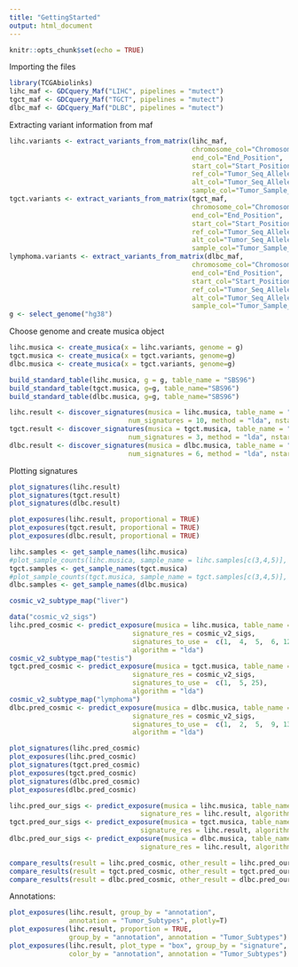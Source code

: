 ```yaml
---
title: "GettingStarted"
output: html_document
---
```


```r
knitr::opts_chunk$set(echo = TRUE)
```


Importing the files
```r
library(TCGAbiolinks)
lihc_maf <- GDCquery_Maf("LIHC", pipelines = "mutect")
tgct_maf <- GDCquery_Maf("TGCT", pipelines = "mutect")
dlbc_maf <- GDCquery_Maf("DLBC", pipelines = "mutect")
```

Extracting variant information from maf
```r
lihc.variants <- extract_variants_from_matrix(lihc_maf, 
                                              chromosome_col="Chromosome", 
                                              end_col="End_Position", 
                                              start_col="Start_Position", 
                                              ref_col="Tumor_Seq_Allele1", 
                                              alt_col="Tumor_Seq_Allele2", 
                                              sample_col="Tumor_Sample_Barcode")
tgct.variants <- extract_variants_from_matrix(tgct_maf, 
                                              chromosome_col="Chromosome", 
                                              end_col="End_Position", 
                                              start_col="Start_Position", 
                                              ref_col="Tumor_Seq_Allele1", 
                                              alt_col="Tumor_Seq_Allele2", 
                                              sample_col="Tumor_Sample_Barcode")
lymphoma.variants <- extract_variants_from_matrix(dlbc_maf, 
                                              chromosome_col="Chromosome", 
                                              end_col="End_Position", 
                                              start_col="Start_Position", 
                                              ref_col="Tumor_Seq_Allele1", 
                                              alt_col="Tumor_Seq_Allele2", 
                                              sample_col="Tumor_Sample_Barcode")
g <- select_genome("hg38")

```
Choose genome and create musica object
```r
lihc.musica <- create_musica(x = lihc.variants, genome = g)
tgct.musica <- create_musica(x = tgct.variants, genome=g)
dlbc.musica <- create_musica(x = tgct.variants, genome=g)

build_standard_table(lihc.musica, g = g, table_name = "SBS96")
build_standard_table(tgct.musica, g=g, table_name="SBS96")
build_standard_table(dlbc.musica, g=g, table_name="SBS96")

lihc.result <- discover_signatures(musica = lihc.musica, table_name = "SBS96", 
                              num_signatures = 10, method = "lda", nstart = 10)
tgct.result <- discover_signatures(musica = tgct.musica, table_name = "SBS96", 
                              num_signatures = 3, method = "lda", nstart = 10)
dlbc.result <- discover_signatures(musica = dlbc.musica, table_name = "SBS96", 
                              num_signatures = 6, method = "lda", nstart = 10)
```
Plotting signatures
```r
plot_signatures(lihc.result)
plot_signatures(tgct.result)
plot_signatures(dlbc.result)

plot_exposures(lihc.result, proportional = TRUE)
plot_exposures(tgct.result, proportional = TRUE)
plot_exposures(dlbc.result, proportional = TRUE)

lihc.samples <- get_sample_names(lihc.musica)
#plot_sample_counts(lihc.musica, sample_name = lihc.samples[c(3,4,5)], table_name = "SBS96")
tgct.samples <- get_sample_names(tgct.musica)
#plot_sample_counts(tgct.musica, sample_name = tgct.samples[c(3,4,5)], table_name = "SBS96")
dlbc.samples <- get_sample_names(dlbc.musica)

```
```r
cosmic_v2_subtype_map("liver")

data("cosmic_v2_sigs")
lihc.pred_cosmic <- predict_exposure(musica = lihc.musica, table_name = "SBS96",
                               signature_res = cosmic_v2_sigs,
                               signatures_to_use =  c(1,  4,  5,  6, 12, 16, 17, 22, 23, 24),
                               algorithm = "lda")
cosmic_v2_subtype_map("testis")
tgct.pred_cosmic <- predict_exposure(musica = tgct.musica, table_name = "SBS96",
                               signature_res = cosmic_v2_sigs,
                               signatures_to_use =  c(1,  5, 25),
                               algorithm = "lda")
cosmic_v2_subtype_map("lymphoma")
dlbc.pred_cosmic <- predict_exposure(musica = dlbc.musica, table_name = "SBS96",
                               signature_res = cosmic_v2_sigs,
                               signatures_to_use =  c(1,  2,  5,  9, 13, 17),
                               algorithm = "lda")

plot_signatures(lihc.pred_cosmic)
plot_exposures(lihc.pred_cosmic)
plot_signatures(tgct.pred_cosmic)
plot_exposures(tgct.pred_cosmic)
plot_signatures(dlbc.pred_cosmic)
plot_exposures(dlbc.pred_cosmic)

lihc.pred_our_sigs <- predict_exposure(musica = lihc.musica, table_name = "SBS96",
                                 signature_res = lihc.result, algorithm = "lda")
tgct.pred_our_sigs <- predict_exposure(musica = tgct.musica, table_name = "SBS96",
                                 signature_res = lihc.result, algorithm = "lda")
dlbc.pred_our_sigs <- predict_exposure(musica = dlbc.musica, table_name = "SBS96",
                                 signature_res = lihc.result, algorithm = "lda")

compare_results(result = lihc.pred_cosmic, other_result = lihc.pred_our_sigs, threshold = 0.7)
compare_results(result = tgct.pred_cosmic, other_result = tgct.pred_our_sigs, threshold = 0.7)
compare_results(result = dlbc.pred_cosmic, other_result = dlbc.pred_our_sigs, threshold = 0.7)

```
Annotations:
```r
plot_exposures(lihc.result, group_by = "annotation", 
               annotation = "Tumor_Subtypes", plotly=T)
plot_exposures(lihc.result, proportion = TRUE, 
               group_by = "annotation", annotation = "Tumor_Subtypes")
plot_exposures(lihc.result, plot_type = "box", group_by = "signature", 
               color_by = "annotation", annotation = "Tumor_Subtypes")
```


